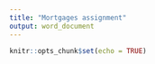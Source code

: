 ```yaml
---
title: "Mortgages assignment"
output: word_document
---
```


```r
knitr::opts_chunk$set(echo = TRUE)
```


